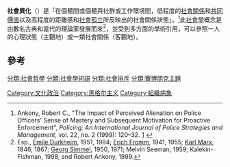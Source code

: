 {{expand english|time=2021-10-25}}

'''社會異化'''（{{lang-en|Social alienation}}）是「在個體間或個體與社群或工作環境間，低程度的[[社會關係|社會關係]]和[[價值觀|共同價值]]以及高程度的距離感和[[社會孤立|社會孤立]]所反映出的社會關係狀態」。<ref name="robertankony.net">Ankony, Robert C., "The Impact of Perceived Alienation on Police Officers' Sense of Mastery and Subsequent Motivation for Proactive Enforcement", ''Policing: An International Journal of Police Strategies and Management'', vol. 22, no. 2 (1999): 120–32. [http://www.robertankony.net/publications/impact-perceived] {{Wayback|url=http://www.robertankony.net/publications/impact-perceived |date=20200511043229 }}</ref>此[[社會學|社會學]]概念是由數名古典和當代的理論家發展而來<ref>Esp., [[埃米尔·涂尔干|Emile Durkheim]], 1951, 1984; [[埃里希·弗罗姆|Erich Fromm]], 1941, 1955; [[卡尔·马克思|Karl Marx]], 1846, 1867; [[格奥尔格·齐美尔|Georg Simmel]], 1950, 1971; Melvin Seeman, 1959; Kalekin-Fishman, 1998, and Robert Ankony, 1999.</ref>，並受到多方面的學術引用，可以參照一人的心理狀態（主觀地）或一類社會關係（客觀地）。



== 參考 ==
{{reflist|2}}

{{Authority control}}
[[分類:社會哲學|分類:社會哲學]]
[[分類:社會學術語|分類:社會學術語]]
[[分類:社會排斥|分類:社會排斥]]
[[分類:賽博朋克主題|分類:賽博朋克主題]]
[[Category:文化政治|Category:文化政治]]
[[Category:黑格尔主义|Category:黑格尔主义]]
[[Category:組織病象|Category:組織病象]]